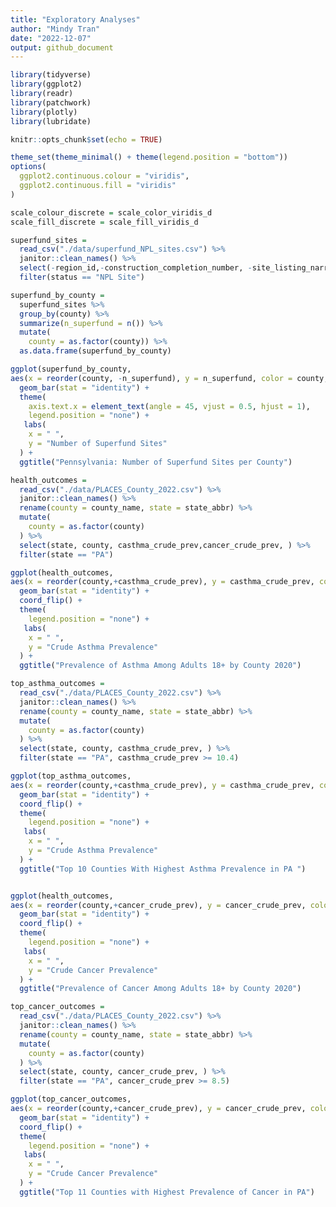 ```yaml
---
title: "Exploratory Analyses"
author: "Mindy Tran"
date: "2022-12-07"
output: github_document
---
```


```r
library(tidyverse)
library(ggplot2)
library(readr)
library(patchwork)
library(plotly)
library(lubridate)

knitr::opts_chunk$set(echo = TRUE)

theme_set(theme_minimal() + theme(legend.position = "bottom"))
options(
  ggplot2.continuous.colour = "viridis",
  ggplot2.continuous.fill = "viridis"
)

scale_colour_discrete = scale_color_viridis_d
scale_fill_discrete = scale_fill_viridis_d
```

```r
superfund_sites =
  read_csv("./data/superfund_NPL_sites.csv") %>% 
  janitor::clean_names() %>% 
  select(-region_id,-construction_completion_number, -site_listing_narrative, -site_progress_profile, -ends_with("notice"), -restoration_fr_notice_jumper_page, -noid_date, -deletion_date) %>% 
  filter(status == "NPL Site")

superfund_by_county =
  superfund_sites %>% 
  group_by(county) %>% 
  summarize(n_superfund = n()) %>% 
  mutate(
    county = as.factor(county)) %>%
  as.data.frame(superfund_by_county)

ggplot(superfund_by_county,
aes(x = reorder(county, -n_superfund), y = n_superfund, color = county, fill = county)) + 
  geom_bar(stat = "identity") +
  theme(
    axis.text.x = element_text(angle = 45, vjust = 0.5, hjust = 1),
    legend.position = "none") +
   labs(
    x = " ",
    y = "Number of Superfund Sites"
  ) +
  ggtitle("Pennsylvania: Number of Superfund Sites per County")

```

```r
health_outcomes = 
  read_csv("./data/PLACES_County_2022.csv") %>% 
  janitor::clean_names() %>% 
  rename(county = county_name, state = state_abbr) %>% 
  mutate(
    county = as.factor(county)
  ) %>% 
  select(state, county, casthma_crude_prev,cancer_crude_prev, ) %>% 
  filter(state == "PA")

ggplot(health_outcomes,
aes(x = reorder(county,+casthma_crude_prev), y = casthma_crude_prev, color = county, fill = county)) + 
  geom_bar(stat = "identity") +
  coord_flip() +
  theme(
    legend.position = "none") +
   labs(
    x = " ",
    y = "Crude Asthma Prevalence"
  ) +
  ggtitle("Prevalence of Asthma Among Adults 18+ by County 2020")

top_asthma_outcomes = 
  read_csv("./data/PLACES_County_2022.csv") %>% 
  janitor::clean_names() %>% 
  rename(county = county_name, state = state_abbr) %>% 
  mutate(
    county = as.factor(county)
  ) %>% 
  select(state, county, casthma_crude_prev, ) %>% 
  filter(state == "PA", casthma_crude_prev >= 10.4) 

ggplot(top_asthma_outcomes,
aes(x = reorder(county,+casthma_crude_prev), y = casthma_crude_prev, color = county, fill = county)) + 
  geom_bar(stat = "identity") +
  coord_flip() +
  theme(
    legend.position = "none") +
   labs(
    x = " ",
    y = "Crude Asthma Prevalence"
  ) +
  ggtitle("Top 10 Counties With Highest Asthma Prevalence in PA ")


ggplot(health_outcomes,
aes(x = reorder(county,+cancer_crude_prev), y = cancer_crude_prev, color = county, fill = county)) + 
  geom_bar(stat = "identity") +
  coord_flip() +
  theme(
    legend.position = "none") +
   labs(
    x = " ",
    y = "Crude Cancer Prevalence"
  ) +
  ggtitle("Prevalence of Cancer Among Adults 18+ by County 2020")

top_cancer_outcomes = 
  read_csv("./data/PLACES_County_2022.csv") %>% 
  janitor::clean_names() %>% 
  rename(county = county_name, state = state_abbr) %>% 
  mutate(
    county = as.factor(county)
  ) %>% 
  select(state, county, cancer_crude_prev, ) %>% 
  filter(state == "PA", cancer_crude_prev >= 8.5) 

ggplot(top_cancer_outcomes,
aes(x = reorder(county,+cancer_crude_prev), y = cancer_crude_prev, color = county, fill = county)) + 
  geom_bar(stat = "identity") +
  coord_flip() +
  theme(
    legend.position = "none") +
   labs(
    x = " ",
    y = "Crude Cancer Prevalence"
  ) +
  ggtitle("Top 11 Counties with Highest Prevalence of Cancer in PA")

```



